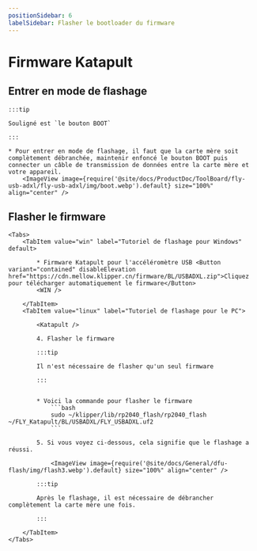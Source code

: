 ```yaml
---
positionSidebar: 6
labelSidebar: Flasher le bootloader du firmware
---
```



# Firmware Katapult

## Entrer en mode de flashage

    :::tip

    Souligné est `le bouton BOOT`

    :::

    * Pour entrer en mode de flashage, il faut que la carte mère soit complètement débranchée, maintenir enfoncé le bouton BOOT puis connecter un câble de transmission de données entre la carte mère et votre appareil.
        <ImageView image={require('@site/docs/ProductDoc/ToolBoard/fly-usb-adxl/fly-usb-adxl/img/boot.webp').default} size="100%" align="center" />

## Flasher le firmware
    <Tabs>
        <TabItem value="win" label="Tutoriel de flashage pour Windows" default>

            * Firmware Katapult pour l'accéléromètre USB <Button variant="contained" disableElevation href="https://cdn.mellow.klipper.cn/firmware/BL/USBADXL.zip">Cliquez pour télécharger automatiquement le firmware</Button>
            <WIN />
            
        </TabItem>
        <TabItem value="linux" label="Tutoriel de flashage pour le PC">

            <Katapult />

            4. Flasher le firmware

            :::tip

            Il n'est nécessaire de flasher qu'un seul firmware

            :::


            * Voici la commande pour flasher le firmware
                ```bash
                sudo ~/klipper/lib/rp2040_flash/rp2040_flash ~/FLY_Katapult/BL/USBADXL/FLY_USBADXL.uf2
                ```

            5. Si vous voyez ci-dessous, cela signifie que le flashage a réussi.

                <ImageView image={require('@site/docs/General/dfu-flash/img/flash3.webp').default} size="100%" align="center" />

            :::tip

            Après le flashage, il est nécessaire de débrancher complètement la carte mère une fois.

            :::

        </TabItem>
    </Tabs>
